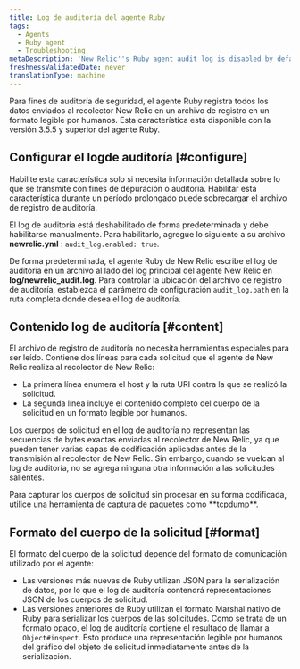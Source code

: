 ```yaml
---
title: Log de auditoría del agente Ruby
tags:
  - Agents
  - Ruby agent
  - Troubleshooting
metaDescription: 'New Relic''s Ruby agent audit log is disabled by default. To enable it in your newrelic.yml file, add audit_log. enabled: true.'
freshnessValidatedDate: never
translationType: machine
---
```


Para fines de auditoría de seguridad, el agente Ruby registra todos los datos enviados al recolector New Relic en un archivo de registro en un formato legible por humanos. Esta característica está disponible con la versión 3.5.5 y superior del agente Ruby.

## Configurar el logde auditoría [#configure]

<Callout variant="caution">
  Habilite esta característica solo si necesita información detallada sobre lo que se transmite con fines de depuración o auditoría. Habilitar esta característica durante un período prolongado puede sobrecargar el archivo de registro de auditoría.
</Callout>

El log de auditoría está deshabilitado de forma predeterminada y debe habilitarse manualmente. Para habilitarlo, agregue lo siguiente a su archivo <DNT>**newrelic.yml**</DNT> : `audit_log.enabled: true`.

De forma predeterminada, el agente Ruby de New Relic escribe el log de auditoría en un archivo al lado del log principal del agente New Relic en <DNT>**log/newrelic_audit.log**</DNT>. Para controlar la ubicación del archivo de registro de auditoría, establezca el parámetro de configuración `audit_log.path` en la ruta completa donde desea el log de auditoría.

## Contenido log de auditoría [#content]

El archivo de registro de auditoría no necesita herramientas especiales para ser leído. Contiene dos líneas para cada solicitud que el agente de New Relic realiza al recolector de New Relic:

* La primera línea enumera el host y la ruta URI contra la que se realizó la solicitud.
* La segunda línea incluye el contenido completo del cuerpo de la solicitud en un formato legible por humanos.

Los cuerpos de solicitud en el log de auditoría no representan las secuencias de bytes exactas enviadas al recolector de New Relic, ya que pueden tener varias capas de codificación aplicadas antes de la transmisión al recolector de New Relic. Sin embargo, cuando se vuelcan al log de auditoría, no se agrega ninguna otra información a las solicitudes salientes.

<Callout variant="tip">
  Para capturar los cuerpos de solicitud sin procesar en su forma codificada, utilice una herramienta de captura de paquetes como <DNT>**tcpdump**</DNT>.
</Callout>

## Formato del cuerpo de la solicitud [#format]

El formato del cuerpo de la solicitud depende del formato de comunicación utilizado por el agente:

* Las versiones más nuevas de Ruby utilizan JSON para la serialización de datos, por lo que el log de auditoría contendrá representaciones JSON de los cuerpos de solicitud.
* Las versiones anteriores de Ruby utilizan el formato Marshal nativo de Ruby para serializar los cuerpos de las solicitudes. Como se trata de un formato opaco, el log de auditoría contiene el resultado de llamar a `Object#inspect`. Esto produce una representación legible por humanos del gráfico del objeto de solicitud inmediatamente antes de la serialización.
